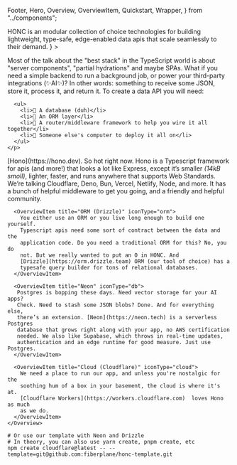   Footer,
  Hero,
  Overview,
  OverviewItem,
  Quickstart,
  Wrapper,
} from "../components";

<Wrapper>
  <Hero
    quote="It's 2024, I'm building a data API and I'm using TypeScript. What do I use?"
    citation={
      <>
        <abbr>HONC</abbr> is an modular collection of choice technologies for
        building lightweight, type-safe, edge-enabled data apis that scale
        seamlessly to their demand.
      </>
    }
  >
    <p>
      Most of the talk about the "best stack" in the TypeScript world is about
      "server components", "partial hydrations" and maybe SPAs. What if you need
      a simple backend to run a background job, or power your third-party
      integrations (✨AI✨)? In other words: something to receive some JSON,
      store it, process it, and return it. To create a data API you will need:

      <ul>
        <li>🪿 A database (duh)</li>
        <li>🪿 An ORM layer</li>
        <li>🪿 A router/middleware framework to help you wire it all together</li>
        <li>🪿 Someone else's computer to deploy it all on</li>
      </ul>
    </p>

  </Hero>
</Wrapper>

<main>
  <Wrapper>
    <Overview title="Overview">
      <OverviewItem title="Hono" iconType="hono">
        [Hono](https://hono.dev). So hot right now. Hono is a Typescript
        framework for apis (and more!) that looks a lot like Express, except
        it’s smaller <i>(14kB smoll)</i>, lighter, faster, and runs anywhere
        that supports Web Standards. We’re talking Cloudflare, Deno, Bun,
        Vercel, Netlify, Node, and more. It has a bunch of helpful middleware to
        get you going, and a friendly and helpful community.
      </OverviewItem>

      <OverviewItem title="ORM (Drizzle)" iconType="orm">
        You either use an ORM or you live long enough to build one yourself.
        Typescript apis need some sort of contract between the data and the
        application code. Do you need a traditional ORM for this? No, you do
        not. But we really wanted to put an O in HONC. And
        [Drizzle](https://orm.drizzle.team) ORM (our tool of choice) has a
        typesafe query builder for tons of relational databases.
      </OverviewItem>

      <OverviewItem title="Neon" iconType="db">
       Postgres is bopping these days. Need vector storage for your AI apps?
       Check. Need to stash some JSON blobs? Done. And for everything else,
       there’s an extension. [Neon](https://neon.tech) is a serverless Postgres
       database that grows right along with your app, no AWS certification
       needed. We also like Supabase, which throws in real-time updates,
       authentication and an edge runtime for good measure. Just use Postgres.
      </OverviewItem>

      <OverviewItem title="Cloud (Cloudflare)" iconType="cloud">
        We need a place to run our app, and unless you're nostalgic for the
        soothing hum of a box in your basement, the cloud is where it's at.
        [Cloudflare Workers](https://workers.cloudflare.com)  loves Hono as much
        as we do.
      </OverviewItem>
    </Overview>

  </Wrapper>
</main>

<Wrapper>
  <Quickstart title="Quickstart">

```shell
# Or use our template with Neon and Drizzle
# In theory, you can also use yarn create, pnpm create, etc
npm create cloudflare@latest -- --template=git@github.com:fiberplane/honc-template.git
```

  </Quickstart>
</Wrapper>

<Footer />
